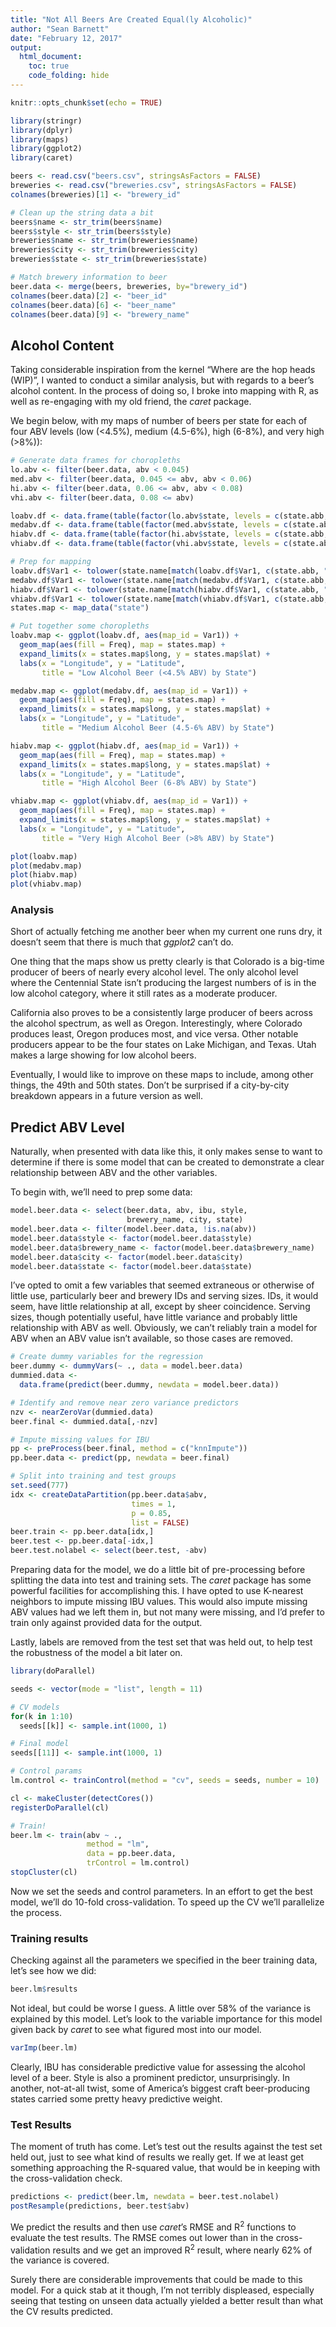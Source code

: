 ```yaml
---
title: "Not All Beers Are Created Equal(ly Alcoholic)"
author: "Sean Barnett"
date: "February 12, 2017"
output: 
  html_document:
    toc: true
    code_folding: hide
---
```


```r
knitr::opts_chunk$set(echo = TRUE)
```

```r
library(stringr)
library(dplyr)
library(maps)
library(ggplot2)
library(caret)

beers <- read.csv("beers.csv", stringsAsFactors = FALSE)
breweries <- read.csv("breweries.csv", stringsAsFactors = FALSE)
colnames(breweries)[1] <- "brewery_id"

# Clean up the string data a bit
beers$name <- str_trim(beers$name)
beers$style <- str_trim(beers$style)
breweries$name <- str_trim(breweries$name)
breweries$city <- str_trim(breweries$city)
breweries$state <- str_trim(breweries$state)

# Match brewery information to beer
beer.data <- merge(beers, breweries, by="brewery_id")
colnames(beer.data)[2] <- "beer_id"
colnames(beer.data)[6] <- "beer_name"
colnames(beer.data)[9] <- "brewery_name"
```

## Alcohol Content

Taking considerable inspiration from the kernel "Where are the hop heads (WIP)", I wanted to conduct a similar analysis, but with regards to a beer's alcohol content. In the process of doing so, I broke into mapping with R, as well as re-engaging with my old friend, the _caret_ package.

We begin below, with my maps of number of beers per state for each of four ABV levels (low (<4.5%), medium (4.5-6%), high (6-8%), and very high (>8%)):

```r
# Generate data frames for choropleths
lo.abv <- filter(beer.data, abv < 0.045)
med.abv <- filter(beer.data, 0.045 <= abv, abv < 0.06)
hi.abv <- filter(beer.data, 0.06 <= abv, abv < 0.08)
vhi.abv <- filter(beer.data, 0.08 <= abv)

loabv.df <- data.frame(table(factor(lo.abv$state, levels = c(state.abb, "DC"))))
medabv.df <- data.frame(table(factor(med.abv$state, levels = c(state.abb, "DC"))))
hiabv.df <- data.frame(table(factor(hi.abv$state, levels = c(state.abb, "DC"))))
vhiabv.df <- data.frame(table(factor(vhi.abv$state, levels = c(state.abb, "DC") )))

# Prep for mapping
loabv.df$Var1 <- tolower(state.name[match(loabv.df$Var1, c(state.abb, "DC"))])
medabv.df$Var1 <- tolower(state.name[match(medabv.df$Var1, c(state.abb, "DC"))])
hiabv.df$Var1 <- tolower(state.name[match(hiabv.df$Var1, c(state.abb, "DC"))])
vhiabv.df$Var1 <- tolower(state.name[match(vhiabv.df$Var1, c(state.abb, "DC"))])
states.map <- map_data("state")

# Put together some choropleths
loabv.map <- ggplot(loabv.df, aes(map_id = Var1)) +
  geom_map(aes(fill = Freq), map = states.map) +
  expand_limits(x = states.map$long, y = states.map$lat) + 
  labs(x = "Longitude", y = "Latitude", 
       title = "Low Alcohol Beer (<4.5% ABV) by State")

medabv.map <- ggplot(medabv.df, aes(map_id = Var1)) +
  geom_map(aes(fill = Freq), map = states.map) +
  expand_limits(x = states.map$long, y = states.map$lat) + 
  labs(x = "Longitude", y = "Latitude", 
       title = "Medium Alcohol Beer (4.5-6% ABV) by State")

hiabv.map <- ggplot(hiabv.df, aes(map_id = Var1)) +
  geom_map(aes(fill = Freq), map = states.map) +
  expand_limits(x = states.map$long, y = states.map$lat) + 
  labs(x = "Longitude", y = "Latitude", 
       title = "High Alcohol Beer (6-8% ABV) by State")

vhiabv.map <- ggplot(vhiabv.df, aes(map_id = Var1)) +
  geom_map(aes(fill = Freq), map = states.map) +
  expand_limits(x = states.map$long, y = states.map$lat) + 
  labs(x = "Longitude", y = "Latitude", 
       title = "Very High Alcohol Beer (>8% ABV) by State")
```
```r
plot(loabv.map)
plot(medabv.map)
plot(hiabv.map)
plot(vhiabv.map)
```

### Analysis

Short of actually fetching me another beer when my current one runs dry, it doesn't seem that there is much that _ggplot2_ can't do.

One thing that the maps show us pretty clearly is that Colorado is a big-time producer of beers of nearly every alcohol level. The only alcohol level where the Centennial State isn't producing the largest numbers of is in the low alcohol category, where it still rates as a moderate producer.

California also proves to be a consistently large producer of beers across the alcohol spectrum, as well as Oregon. Interestingly, where Colorado produces least, Oregon produces most, and vice versa. Other notable producers appear to be the four states on Lake Michigan, and Texas. Utah makes a large showing for low alcohol beers.

Eventually, I would like to improve on these maps to include, among other things, the 49th and 50th states. Don't be surprised if a city-by-city breakdown appears in a future version as well.

## Predict ABV Level

Naturally, when presented with data like this, it only makes sense to want to determine if there is some model that can be created to demonstrate a clear relationship between ABV and the other variables.

To begin with, we'll need to prep some data:

```r
model.beer.data <- select(beer.data, abv, ibu, style, 
                          brewery_name, city, state)
model.beer.data <- filter(model.beer.data, !is.na(abv))
model.beer.data$style <- factor(model.beer.data$style)
model.beer.data$brewery_name <- factor(model.beer.data$brewery_name)
model.beer.data$city <- factor(model.beer.data$city)
model.beer.data$state <- factor(model.beer.data$state)
```

I've opted to omit a few variables that seemed extraneous or otherwise of little use, particularly beer and brewery IDs and serving sizes. IDs, it would seem, have little relationship at all, except by sheer coincidence. Serving sizes, though potentially useful, have little variance and probably little relationship with ABV as well. Obviously, we can't reliably train a model for ABV when an ABV value isn't available, so those cases are removed.

```r
# Create dummy variables for the regression
beer.dummy <- dummyVars(~ ., data = model.beer.data)
dummied.data <- 
  data.frame(predict(beer.dummy, newdata = model.beer.data))

# Identify and remove near zero variance predictors
nzv <- nearZeroVar(dummied.data)
beer.final <- dummied.data[,-nzv]

# Impute missing values for IBU
pp <- preProcess(beer.final, method = c("knnImpute"))
pp.beer.data <- predict(pp, newdata = beer.final)

# Split into training and test groups
set.seed(777)
idx <- createDataPartition(pp.beer.data$abv,
                           times = 1,
                           p = 0.85,
                           list = FALSE)
beer.train <- pp.beer.data[idx,]
beer.test <- pp.beer.data[-idx,]
beer.test.nolabel <- select(beer.test, -abv)
```

Preparing data for the model, we do a little bit of pre-processing before splitting the data into test and training sets. The _caret_ package has some powerful facilities for accomplishing this. I have opted to use K-nearest neighbors to impute missing IBU values. This would also impute missing ABV values had we left them in, but not many were missing, and I'd prefer to train only against provided data for the output.

Lastly, labels are removed from the test set that was held out, to help test the robustness of the model a bit later on.

```r
library(doParallel)

seeds <- vector(mode = "list", length = 11)

# CV models
for(k in 1:10)
  seeds[[k]] <- sample.int(1000, 1)

# Final model
seeds[[11]] <- sample.int(1000, 1)

# Control params
lm.control <- trainControl(method = "cv", seeds = seeds, number = 10)

cl <- makeCluster(detectCores())
registerDoParallel(cl)

# Train!
beer.lm <- train(abv ~ ., 
                 method = "lm", 
                 data = pp.beer.data, 
                 trControl = lm.control)
stopCluster(cl)
```

Now we set the seeds and control parameters. In an effort to get the best model, we'll do 10-fold cross-validation. To speed up the CV we'll parallelize the process.

### Training results

Checking against all the parameters we specified in the beer training data, let's see how we did:

```r
beer.lm$results
```

Not ideal, but could be worse I guess. A little over 58% of the variance is explained by this model. Let's look to the variable importance for this model given back by _caret_ to see what figured most into our model.

```r
varImp(beer.lm)
```

Clearly, IBU has considerable predictive value for assessing the alcohol level of a beer. Style is also a prominent predictor, unsurprisingly. In another, not-at-all twist, some of America's biggest craft beer-producing states carried some pretty heavy predictive weight.

### Test Results

The moment of truth has come. Let's test out the results against the test set held out, just to see what kind of results we really get. If we at least get something approaching the R-squared value, that would be in keeping with the cross-validation check.

```r
predictions <- predict(beer.lm, newdata = beer.test.nolabel)
postResample(predictions, beer.test$abv)
```

We predict the results and then use _caret_'s RMSE and R^2^ functions to evaluate the test results. The RMSE comes out lower than in the cross-validation results and we get an improved R^2^ result, where nearly 62% of the variance is covered.

Surely there are considerable improvements that could be made to this model. For a quick stab at it though, I'm not terribly displeased, especially seeing that testing on unseen data actually yielded a better result than what the CV results predicted.
